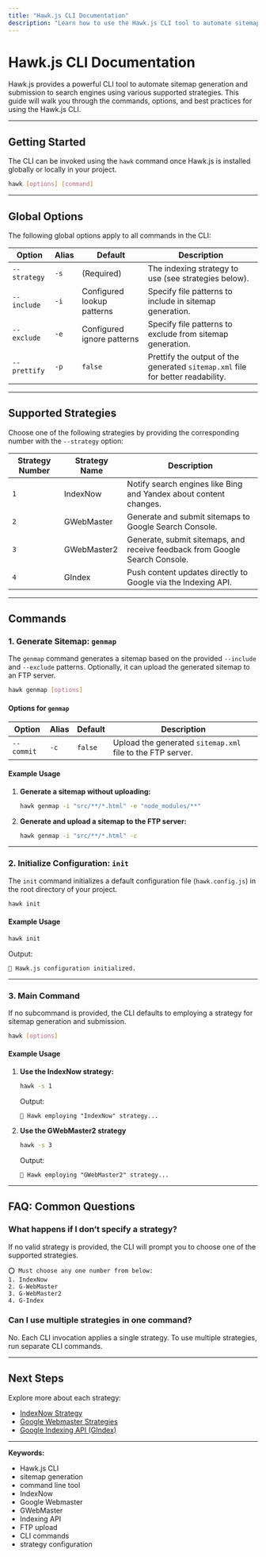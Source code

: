 ```yaml
---
title: "Hawk.js CLI Documentation"
description: "Learn how to use the Hawk.js CLI tool to automate sitemap generation and submission to search engines. This guide covers commands, options, strategies, and best practices for using Hawk.js with various indexing strategies."
---
```



# Hawk.js CLI Documentation

Hawk.js provides a powerful CLI tool to automate sitemap generation and submission to search engines using various supported strategies. This guide will walk you through the commands, options, and best practices for using the Hawk.js CLI.

---

## Getting Started

The CLI can be invoked using the `hawk` command once Hawk.js is installed globally or locally in your project.

```bash
hawk [options] [command]
```

---

## Global Options

The following global options apply to all commands in the CLI:

| Option         | Alias | Default                        | Description                                                                 |
|----------------|-------|--------------------------------|-----------------------------------------------------------------------------|
| `--strategy`   | `-s`  | (Required)                    | The indexing strategy to use (see strategies below).                       |
| `--include`    | `-i`  | Configured lookup patterns    | Specify file patterns to include in sitemap generation.                    |
| `--exclude`    | `-e`  | Configured ignore patterns    | Specify file patterns to exclude from sitemap generation.                  |
| `--prettify`   | `-p`  | `false`                       | Prettify the output of the generated `sitemap.xml` file for better readability. |

---

## Supported Strategies

Choose one of the following strategies by providing the corresponding number with the `--strategy` option:

| Strategy Number | Strategy Name | Description                                                                 |
|------------------|---------------|-----------------------------------------------------------------------------|
| `1`             | IndexNow      | Notify search engines like Bing and Yandex about content changes.          |
| `2`             | GWebMaster    | Generate and submit sitemaps to Google Search Console.                     |
| `3`             | GWebMaster2   | Generate, submit sitemaps, and receive feedback from Google Search Console.|
| `4`             | GIndex        | Push content updates directly to Google via the Indexing API.              |

---

## Commands

### 1. Generate Sitemap: `genmap`

The `genmap` command generates a sitemap based on the provided `--include` and `--exclude` patterns. Optionally, it can upload the generated sitemap to an FTP server.

```bash
hawk genmap [options]
```

#### Options for `genmap`

| Option       | Alias | Default | Description                                                        |
|--------------|-------|---------|--------------------------------------------------------------------|
| `--commit`   | `-c`  | `false` | Upload the generated `sitemap.xml` file to the FTP server.         |

#### Example Usage

1. **Generate a sitemap without uploading:**

   ```bash
   hawk genmap -i "src/**/*.html" -e "node_modules/**"
   ```

2. **Generate and upload a sitemap to the FTP server:**

   ```bash
   hawk genmap -i "src/**/*.html" -c
   ```

---

### 2. Initialize Configuration: `init`

The `init` command initializes a default configuration file (`hawk.config.js`) in the root directory of your project.

```bash
hawk init
```

#### Example Usage

```bash
hawk init
```

Output:

```plaintext
🚀 Hawk.js configuration initialized.
```

---

### 3. Main Command

If no subcommand is provided, the CLI defaults to employing a strategy for sitemap generation and submission.

```bash
hawk [options]
```

#### Example Usage

1. **Use the IndexNow strategy:**

   ```bash
   hawk -s 1
   ```
    Output:

    ```plaintext
    🚀 Hawk employing "IndexNow" strategy...
    ```

2. **Use the GWebMaster2 strategy**

   ```bash
   hawk -s 3
   ```

    Output:

    ```plaintext
    🚀 Hawk employing "GWebMaster2" strategy...
    ```

---

## FAQ: Common Questions

### What happens if I don’t specify a strategy?

If no valid strategy is provided, the CLI will prompt you to choose one of the supported strategies.

```plaintext
⭕ Must choose any one number from below:
1. IndexNow
2. G-WebMaster
3. G-WebMaster2
4. G-Index
```

### Can I use multiple strategies in one command?

No. Each CLI invocation applies a single strategy. To use multiple strategies, run separate CLI commands.

---

## Next Steps

Explore more about each strategy:

- [IndexNow Strategy](/docs/effective-indexing-with-hawk-js/indexnow)
- [Google Webmaster Strategies](/docs/effective-indexing-with-hawk-js/google-webmaster)
- [Google Indexing API (GIndex)](/docs/effective-indexing-with-hawk-js/google-job-live-media-indexing)

---

**Keywords:**  
<ul className="keywords">
  <li>Hawk.js CLI</li>
  <li>sitemap generation</li>
  <li>command line tool</li>
  <li>IndexNow</li>
  <li>Google Webmaster</li>
  <li>GWebMaster</li>
  <li>Indexing API</li>
  <li>FTP upload</li>
  <li>CLI commands</li>
  <li>strategy configuration</li>
</ul>
